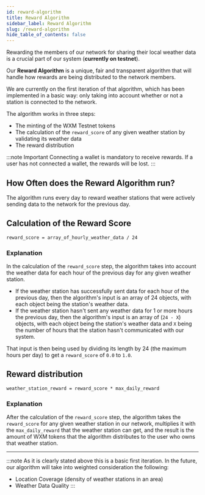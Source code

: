 ```yaml
---
id: reward-algorithm
title: Reward Algorithm
sidebar_label: Reward Algorithm
slug: /reward-algorithm
hide_table_of_contents: false
---
```


Rewarding the members of our network for sharing their local weather data is a crucial part of our system (**currently on testnet**).

Our **Reward Algorithm** is a unique, fair and transparent algorithm that will handle how rewards are being distributed to the network members.

We are currently on the first iteration of that algorithm, which has been implemented in a basic way: only taking into account whether or not a station is connected to the network.

The algorithm works in three steps:
  - The minting of the WXM Testnet tokens
  - The calculation of the `reward_score` of any given weather station by validating its weather data
  - The reward distribution


:::note Important
Connecting a wallet is mandatory to receive rewards. If a user has not connected a wallet, the rewards will be lost.
:::

## How Often does the Reward Algorithm run?
The algorithm runs every day to reward weather stations that were actively sending data to the network for the previous day.

## Calculation of the Reward Score
`reward_score = array_of_hourly_weather_data / 24`

### Explanation
In the calculation of the `reward_score` step, the algorithm takes into account the weather data for each hour of the previous day for any given weather station.
  - If the weather station has successfully sent data for each hour of the previous day, then the algorithm's input is an array of 24 objects,
   with each object being the station's weather data.
  - If the weather station hasn't sent any weather data for 1 or more hours the previous day, then the algorithm's input is an array of (`24 - X`) objects,
  with each object being the station's weather data and `X` being the number of hours that the station hasn't communicated with our system.

That input is then being used by dividing its length by 24 (the maximum hours per day) to get a `reward_score` of `0.0` to `1.0`.

## Reward distribution
`weather_station_reward = reward_score * max_daily_reward`

### Explanation
After the calculation of the `reward_score` step, the algorithm takes the `reward_score` for any given weather station in our network, multiplies it with the `max_daily_reward` that the weather
station can get, and the result is the amount of WXM tokens that the algorithm distributes to the user who owns that weather station.

<hr />

:::note
As it is clearly stated above this is a basic first iteration. In the future, our algorithm will take into weighted consideration the following:
  - Location Coverage (density of weather stations in an area)
  - Weather Data Quality
:::

